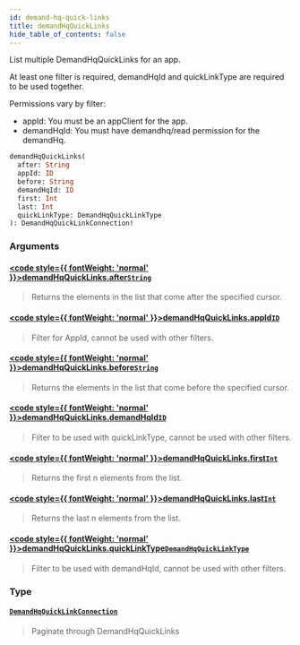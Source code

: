 ```yaml
---
id: demand-hq-quick-links
title: demandHqQuickLinks
hide_table_of_contents: false
---
```








List multiple DemandHqQuickLinks for an app.

At least one filter is required, demandHqId and quickLinkType are required to be used together.

Permissions vary by filter:
- appId: You must be an appClient for the app.
- demandHqId: You must have demandhq/read permission for the demandHq.

```graphql
demandHqQuickLinks(
  after: String
  appId: ID
  before: String
  demandHqId: ID
  first: Int
  last: Int
  quickLinkType: DemandHqQuickLinkType
): DemandHqQuickLinkConnection!
```


### Arguments

#### [<code style={{ fontWeight: 'normal' }}>demandHqQuickLinks.<b>after</b></code>](#)<Bullet />[`String`](/demand/api/graphql-admin/reference/scalars/string) <Badge class="secondary" text="scalar"/>
> Returns the elements in the list that come after the specified cursor.
> 

#### [<code style={{ fontWeight: 'normal' }}>demandHqQuickLinks.<b>appId</b></code>](#)<Bullet />[`ID`](/demand/api/graphql-admin/reference/scalars/id) <Badge class="secondary" text="scalar"/>
> Filter for AppId, cannot be used with other filters.
> 

#### [<code style={{ fontWeight: 'normal' }}>demandHqQuickLinks.<b>before</b></code>](#)<Bullet />[`String`](/demand/api/graphql-admin/reference/scalars/string) <Badge class="secondary" text="scalar"/>
> Returns the elements in the list that come before the specified cursor.
> 

#### [<code style={{ fontWeight: 'normal' }}>demandHqQuickLinks.<b>demandHqId</b></code>](#)<Bullet />[`ID`](/demand/api/graphql-admin/reference/scalars/id) <Badge class="secondary" text="scalar"/>
> Filter to be used with quickLinkType, cannot be used with other filters.
> 

#### [<code style={{ fontWeight: 'normal' }}>demandHqQuickLinks.<b>first</b></code>](#)<Bullet />[`Int`](/demand/api/graphql-admin/reference/scalars/int) <Badge class="secondary" text="scalar"/>
> Returns the first n elements from the list.
> 

#### [<code style={{ fontWeight: 'normal' }}>demandHqQuickLinks.<b>last</b></code>](#)<Bullet />[`Int`](/demand/api/graphql-admin/reference/scalars/int) <Badge class="secondary" text="scalar"/>
> Returns the last n elements from the list.
> 

#### [<code style={{ fontWeight: 'normal' }}>demandHqQuickLinks.<b>quickLinkType</b></code>](#)<Bullet />[`DemandHqQuickLinkType`](/demand/api/graphql-admin/reference/enums/demand-hq-quick-link-type) <Badge class="secondary" text="enum"/>
> Filter to be used with demandHqId, cannot be used with other filters.
> 

### Type

#### [`DemandHqQuickLinkConnection`](/demand/api/graphql-admin/reference/objects/demand-hq-quick-link-connection) <Badge class="secondary" text="object"/>
> Paginate through DemandHqQuickLinks
> 





